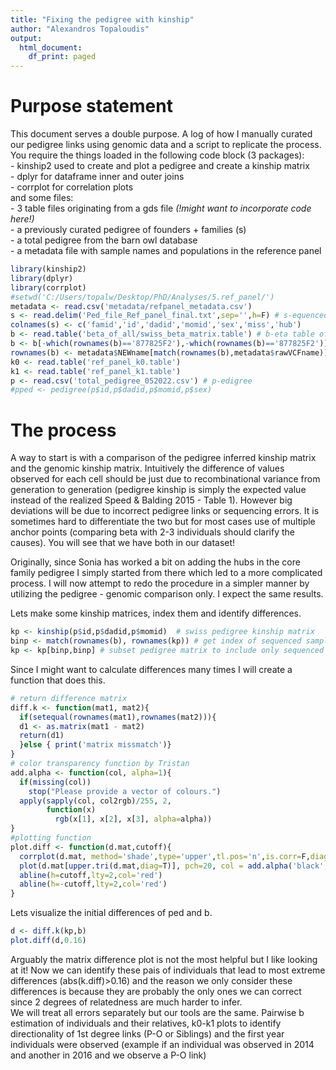 ---
title: "Fixing the pedigree with kinship"
author: "Alexandros Topaloudis"
output:
  html_document:
    df_print: paged
---

# Purpose statement  

This document serves a double purpose. A log of how I manually curated our pedigree links 
using genomic data and a script to replicate the process. You require the things loaded 
in the following code block (3 packages):      
- kinship2 used to create and plot a pedigree and create a kinship matrix  
- dplyr for dataframe inner and outer joins   
- corrplot for correlation plots   
and some files:  
- 3 table files originating from a gds file *(!might want to incorporate code here!)*  
- a previously curated pedigree of founders + families (s)  
- a total pedigree from the barn owl database  
- a metadata file with sample names and populations in the reference panel  

```{r packages and files, results='hide'}
library(kinship2)
library(dplyr)
library(corrplot)
#setwd('C:/Users/topalw/Desktop/PhD/Analyses/5.ref_panel/')
metadata <- read.csv('metadata/refpanel_metadata.csv')
s <- read.delim('Ped_file_Ref_panel_final.txt',sep='',h=F) # s-equenced pedigree
colnames(s) <- c('famid','id','dadid','momid','sex','miss','hub')
b <- read.table('beta_of_all/swiss_beta_matrix.table') # b-eta table of kinship
b <- b[-which(rownames(b)=='877825F2'),-which(rownames(b)=='877825F2')] #to avoid duplicated issue
rownames(b) <- metadata$NEWname[match(rownames(b),metadata$rawVCFname)]
k0 <- read.table('ref_panel_k0.table')
k1 <- read.table('ref_panel_k1.table')
p <- read.csv('total_pedigree_052022.csv') # p-edigree
#pped <- pedigree(p$id,p$dadid,p$momid,p$sex)
```  

# The process   
A way to start is with a comparison of the pedigree inferred kinship matrix and the genomic kinship matrix. 
Intuitively the difference of values observed for each cell should be just due to recombinational variance 
from generation to generation (pedigree kinship is simply the expected value instead of the realized 
Speed & Balding 2015 - Table 1). However big deviations will be due to incorrect pedigree links 
or sequencing errors. It is sometimes hard to differentiate the two but for most cases 
use of multiple anchor points (comparing beta with 2-3 individuals should clarify the causes). 
You will see that we have both in our dataset!  

Originally, since Sonia has worked a bit on adding the hubs in the core family pedigree I  simply started 
from there which led to a more complicated process. I will now attempt to redo the procedure in a simpler manner by utilizing the pedigree - genomic comparison only. I expect the same results.  

Lets make some kinship matrices, index them and identify differences. 
```{r kinship matrices}
kp <- kinship(p$id,p$dadid,p$momid)  # swiss pedigree kinship matrix
binp <- match(rownames(b), rownames(kp)) # get index of sequenced samples in kp
kp <- kp[binp,binp] # subset pedigree matrix to include only sequenced samples 
```  

Since I might want to calculate differences many times I will create a function that does this.  
```{r functions}
# return difference matrix
diff.k <- function(mat1, mat2){
  if(setequal(rownames(mat1),rownames(mat2))){
  d1 <- as.matrix(mat1 - mat2)
  return(d1)
  }else { print('matrix missmatch')}
}
# color transparency function by Tristan
add.alpha <- function(col, alpha=1){
  if(missing(col))
    stop("Please provide a vector of colours.")
  apply(sapply(col, col2rgb)/255, 2, 
        function(x) 
          rgb(x[1], x[2], x[3], alpha=alpha))  
}
#plotting function
plot.diff <- function(d.mat,cutoff){
  corrplot(d.mat, method='shade',type='upper',tl.pos='n',is.corr=F,diag=F)
  plot(d.mat[upper.tri(d.mat,diag=T)], pch=20, col = add.alpha('black',0.6),cex=0.6)
  abline(h=cutoff,lty=2,col='red')
  abline(h=-cutoff,lty=2,col='red')
}
```  

Lets visualize the initial differences of ped and b.  
```{r visualize 1}
d <- diff.k(kp,b)
plot.diff(d,0.16)
```   

Arguably the matrix difference plot is not the most helpful but I like looking at it! 
Now we can identify these pais of individuals that lead to most extreme differences (abs(k.diff)>0.16) 
and the reason we only consider these differences is because they are probably the only ones we can correct since 2 degrees of relatedness are much harder to infer.   
We will treat all errors separately but our tools are the same. Pairwise b estimation of individuals 
and their relatives, k0-k1 plots to identify directionality of 1st degree links (P-O or Siblings) 
and the first year individuals were observed (example if an individual was observed in 2014 and
another in 2016 and we observe a P-O link)